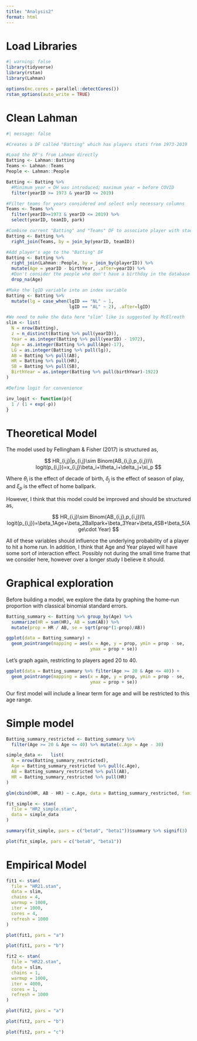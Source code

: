 ```yaml
---
title: "Analysis2"
format: html
---
```


# Load Libraries

```r
#| warning: false
library(tidyverse)
library(rstan)
library(Lahman)
```

```r
options(mc.cores = parallel::detectCores())
rstan_options(auto_write = TRUE)
```


# Clean Lahman

```r
#| message: false

#Creates a DF called "Batting" which has players stats from 1973-2019

#Load the DF's from Lahman directly
Batting <- Lahman::Batting
Teams <- Lahman::Teams
People <- Lahman::People

Batting <- Batting %>% 
  #Minimum year = DH was introduced; maximum year = before COVID
  filter(yearID >= 1973 & yearID <= 2019)

#Filter teams for years considered and select only necessary columns
Teams <- Teams %>% 
  filter(yearID>=1973 & yearID <= 2019) %>% 
  select(yearID, teamID, park)

#Combine current "Batting" and "Teams" DF to associate player with stadium played at
Batting <- Batting %>% 
  right_join(Teams, by = join_by(yearID, teamID))

#Add player's age to the "Batting" DF
Batting <- Batting %>% 
  right_join(Lahman::People, by = join_by(playerID)) %>% 
  mutate(Age = yearID - birthYear, .after=yearID) %>%
  #Don't consider the people who don't have a birthday in the database
  drop_na(Age)

#Make the lgID variable into an index variable
Batting <- Batting %>% 
  mutate(lg = case_when(lgID == "NL" ~ 1,
                        lgID == "AL" ~ 2), .after=lgID)
```

```r
#We need to make the data here "slim" like is suggested by McElreath
slim <- list(
  N = nrow(Batting),
  z = n_distinct(Batting %>% pull(yearID)),
  Year = as.integer(Batting %>% pull(yearID) - 1972),
  Age = as.integer(Batting %>% pull(Age)-17),
  LG = as.integer(Batting %>% pull(lg)),
  AB = Batting %>% pull(AB),
  HR = Batting %>% pull(HR),
  SB = Batting %>% pull(SB),
  BirthYear = as.integer(Batting %>% pull(birthYear)-1922)
)
```

```r
#Define logit for convenience

inv_logit <- function(p){
  1 / (1 + exp(-p))
}
```

# Theoretical Model

The model used by Fellingham & Fisher (2017) is structured as,

$$
HR_{i,j}|p_{i,j}\sim Binom(AB_{i,j},p_{i,j})\\
logit(p_{i,j})=x_{i,j}\beta_i+\theta_i+\delta_j+\xi_p
$$

Where $\theta_i$ is the effect of decade of birth, $\delta_j$ is the effect of season of play, and $\xi_p$ is the effect of home ballpark.

However, I think that this model could be improved and should be structured as,

$$
HR_{i,j}\sim Binom(AB_{i,j},p_{i,j})\\
logit(p_{i,j})=\beta_1Age+\beta_2Ballpark+\beta_3Year+\beta_4SB+\beta_5(Age\cdot Year)
$$

All of these variables should influence the underlying probability of a player to hit a home run. In addition, I think that Age and Year played will have some sort of interaction effect. Possibly not during the small time frame that we consider here, however over a longer study I believe it should.

# Graphical exploration

Before building a model, we explore the data by graphing the home-run proportion with classical binomial standard errors.

```r
Batting_summary <- Batting %>% group_by(Age) %>%
  summarize(HR = sum(HR), AB = sum(AB)) %>%
  mutate(prop = HR / AB, se = sqrt(prop*(1-prop)/AB))

ggplot(data = Batting_summary) +
  geom_pointrange(mapping = aes(x = Age, y = prop, ymin = prop - se,
                                ymax = prop + se))
```
Let's graph again, restricting to players aged 20 to 40.

```r
ggplot(data = Batting_summary %>% filter(Age >= 20 & Age <= 40)) +
  geom_pointrange(mapping = aes(x = Age, y = prop, ymin = prop - se,
                                ymax = prop + se))
```
Our first model will include a linear term for age and will be restricted to this age range.

# Simple model

```r
Batting_summary_restricted <- Batting_summary %>%
  filter(Age >= 20 & Age <= 40) %>% mutate(c.Age = Age - 30)

simple_data <-   list(
  N = nrow(Batting_summary_restricted),
  Age = Batting_summary_restricted %>% pull(c.Age),
  AB = Batting_summary_restricted %>% pull(AB),
  HR = Batting_summary_restricted %>% pull(HR)
)
```


```r
glm(cbind(HR, AB - HR) ~ c.Age, data = Batting_summary_restricted, family = binomial)
```


```r
fit_simple <- stan(
  file = "HR2_simple.stan",
  data = simple_data
)
```

```r
summary(fit_simple, pars = c("beta0", "beta1"))$summary %>% signif(3)
```
```r
plot(fit_simple, pars = c("beta0", "beta1"))
```


# Empirical Model

```r
fit1 <- stan(
  file = "HR21.stan",
  data = slim,
  chains = 4,
  warmup = 1000,
  iter = 1000,
  cores = 4,
  refresh = 1000
)
```

```r
plot(fit1, pars = "a")
```

```r
plot(fit1, pars = "b")
```

```r
fit2 <- stan(
  file = "HR22.stan",
  data = slim,
  chains = 1,
  warmup = 1000,
  iter = 4000,
  cores = 1,
  refresh = 1000
)
```

```r
plot(fit2, pars = "a")
```

```r
plot(fit2, pars = "b")
```

```r
plot(fit2, pars = "c")
```
